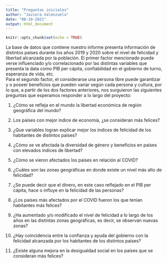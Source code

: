 ```yaml
---
title: "Preguntas iniciales"
author: "Javiera Valenzuela"
date: "08-10-2021"
output: html_document
---
```


```r
knitr::opts_chunk$set(echo = TRUE)
```

La base de datos que contiene nuestro informe presenta información de distintos países durante los años 2019 y 2020 sobre el nivel de felicidad y libertad alcanzada por la población. El primer factor mencionado puede verse influenciado y/o correlacionado por las distintas variables que presenta la data como PIB per cápita, confiabilidad en el gobierno de turno, esperanza de vida, etc.\
Para el segundo factor, el considerarse una persona libre puede garantizar y o poseer beneficios que pueden variar según cada persona y cultura, por lo que, a partir de los dos factores anteriores, nos surguieron las siguientes preguntas que esperamos responder a lo largo del proyecto:

1.  ¿Cómo se refleja en el mundo la libertad económica de región geográfica del mundo?

2.  Los países con mejor índice de economía, ¿se consideran más felices?

3.  ¿Que variables logran explicar mejor los índices de felicidad de los habitantes de distintos países?

4.  ¿Cómo se ve afectada la diversidad de género y beneficios en países con elevados índices de libertad?

5.  ¿Cómo se vieron afectados los países en relación al COVID?

6.  ¿Cuáles son las zonas geográficas en donde existe un nivel más alto de felicidad?

7.  ¿Se puede decir que el dinero, en este caso reflejado en el PIB per cápita, hace o influye en la felicidad de las personas?

8.  ¿Los países más afectados por el COVID fueron los que tenían habitantes más felices?

9.  ¿Ha aumentado y/o modificado el nivel de felicidad a lo largo de los años en las distintas zonas geográficas, es decir, se observan nuevas zonas?

10. ¿Hay coincidencia entre la confianza y ayuda del gobierno con la felicidad alcanzada por los habitantes de los distintos países?

11. ¿Existe alguna mejora en la desigualdad social en los países que se consideran más felices?
